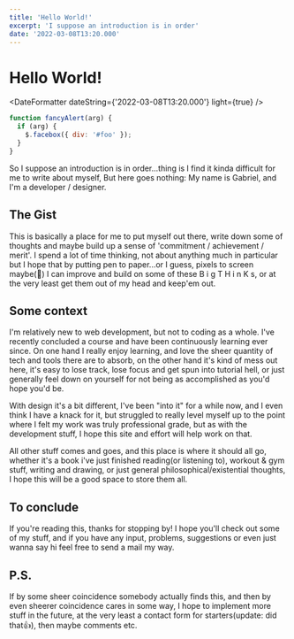 ```yaml
---
title: 'Hello World!'
excerpt: 'I suppose an introduction is in order'
date: '2022-03-08T13:20.000'
---
```


# Hello World!

<DateFormatter dateString={'2022-03-08T13:20.000'} light={true} />

<Article>

```js {1-2}
function fancyAlert(arg) {
  if (arg) {
    $.facebox({ div: '#foo' });
  }
}
```

So I suppose an introduction is in order...thing is I find it kinda difficult for me to write about myself, But here goes nothing:
My name is Gabriel, and I'm a developer / designer.

## The Gist

This is basically a place for me to put myself out there, write down some of thoughts and maybe build up a sense of 'commitment / achievement / merit'.
I spend a lot of time thinking, not about anything much in particular but I hope that by putting pen to paper...or I guess, pixels to screen maybe(🤷) I can improve and build on some of these B i g T H i n K s, or at the very least get them out of my head and keep'em out.

## Some context

I'm relatively new to web development, but not to coding as a whole. I've recently concluded a course and have been continuously learning ever since. On one hand I really enjoy learning, and love the sheer quantity of tech and tools there are to absorb, on the other hand it's kind of mess out here, it's easy to lose track, lose focus and get spun into tutorial hell, or just generally feel down on yourself for not being as accomplished as you'd hope you'd be.

With design it's a bit different, I've been "into it" for a while now, and I even think I have a knack for it, but struggled to really level myself up to the point where I felt my work was truly professional grade, but as with the development stuff, I hope this site and effort will help work on that.

All other stuff comes and goes, and this place is where it should all go, whether it's a book i've just finished reading(or listening to), workout & gym stuff, writing and drawing, or just general philosophical/existential thoughts, I hope this will be a good space to store them all.

## To conclude

If you're reading this, thanks for stopping by! I hope you'll check out some of my stuff, and if you have any input, problems, suggestions or even just wanna say hi feel free to send a mail my way.

## P.S.

If by some sheer coincidence somebody actually finds this, and then by even sheerer coincidence cares in some way, I hope to implement more stuff in the future, at the very least a contact form for starters(update: did that👍), then maybe comments etc.

</Article>
